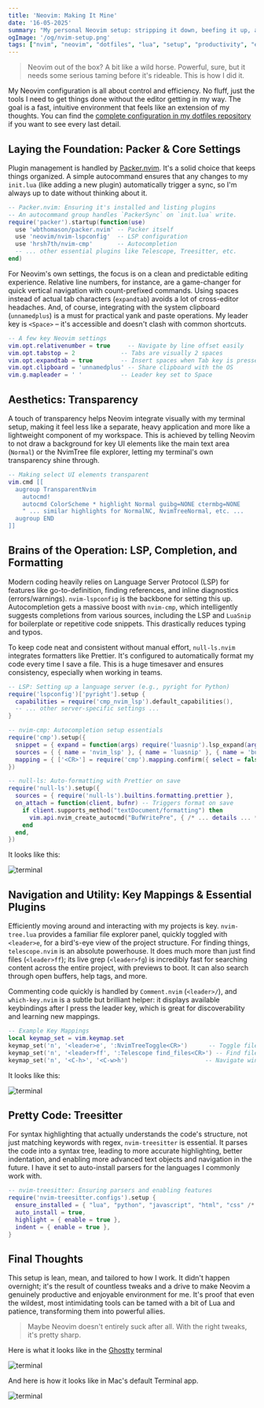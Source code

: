 ```yaml
---
title: 'Neovim: Making It Mine'
date: '16-05-2025'
summary: "My personal Neovim setup: stripping it down, beefing it up, and making it actually work for me. Here's how my init.lua ticks."
ogImage: '/og/nvim-setup.png'
tags: ["nvim", "neovim", "dotfiles", "lua", "setup", "productivity", "editor"]
---
```


> Neovim out of the box? A bit like a wild horse. Powerful, sure, but it needs some serious taming before it's rideable. This is how I did it.

My Neovim configuration is all about control and efficiency. No fluff, just the tools I need to get things done without the editor getting in my way. The goal is a fast, intuitive environment that feels like an extension of my thoughts. You can find the [complete configuration in my dotfiles repository](https://github.com/dan10ish/dotfiles/blob/master/nvim/init.lua) if you want to see every last detail.

## Laying the Foundation: Packer & Core Settings

Plugin management is handled by [Packer.nvim](https://github.com/wbthomason/packer.nvim). It's a solid choice that keeps things organized. A simple autocommand ensures that any changes to my `init.lua` (like adding a new plugin) automatically trigger a sync, so I'm always up to date without thinking about it.

```lua
-- Packer.nvim: Ensuring it's installed and listing plugins
-- An autocommand group handles `PackerSync` on `init.lua` write.
require('packer').startup(function(use)
  use 'wbthomason/packer.nvim' -- Packer itself
  use 'neovim/nvim-lspconfig'  -- LSP configuration
  use 'hrsh7th/nvim-cmp'       -- Autocompletion
  -- ... other essential plugins like Telescope, Treesitter, etc.
end)
```

For Neovim's own settings, the focus is on a clean and predictable editing experience. Relative line numbers, for instance, are a game-changer for quick vertical navigation with count-prefixed commands. Using spaces instead of actual tab characters (`expandtab`) avoids a lot of cross-editor headaches. And, of course, integrating with the system clipboard (`unnamedplus`) is a must for practical yank and paste operations. My leader key is `<Space>` – it's accessible and doesn't clash with common shortcuts.

```lua
-- A few key Neovim settings
vim.opt.relativenumber = true     -- Navigate by line offset easily
vim.opt.tabstop = 2             -- Tabs are visually 2 spaces
vim.opt.expandtab = true        -- Insert spaces when Tab key is pressed
vim.opt.clipboard = 'unnamedplus' -- Share clipboard with the OS
vim.g.mapleader = ' '           -- Leader key set to Space
```

## Aesthetics: Transparency

A touch of transparency helps Neovim integrate visually with my terminal setup, making it feel less like a separate, heavy application and more like a lightweight component of my workspace. This is achieved by telling Neovim to not draw a background for key UI elements like the main text area (`Normal`) or the NvimTree file explorer, letting my terminal's own transparency shine through.

```lua
-- Making select UI elements transparent
vim.cmd [[
  augroup TransparentNvim
    autocmd!
    autocmd ColorScheme * highlight Normal guibg=NONE ctermbg=NONE
    " ... similar highlights for NormalNC, NvimTreeNormal, etc. ...
  augroup END
]]
```

## Brains of the Operation: LSP, Completion, and Formatting

Modern coding heavily relies on Language Server Protocol (LSP) for features like go-to-definition, finding references, and inline diagnostics (errors/warnings). `nvim-lspconfig` is the backbone for setting this up. Autocompletion gets a massive boost with `nvim-cmp`, which intelligently suggests completions from various sources, including the LSP and `LuaSnip` for boilerplate or repetitive code snippets. This drastically reduces typing and typos.

To keep code neat and consistent without manual effort, `null-ls.nvim` integrates formatters like Prettier. It's configured to automatically format my code every time I save a file. This is a huge timesaver and ensures consistency, especially when working in teams.

```lua
-- LSP: Setting up a language server (e.g., pyright for Python)
require('lspconfig')['pyright'].setup {
  capabilities = require('cmp_nvim_lsp').default_capabilities(),
  -- ... other server-specific settings ...
}

-- nvim-cmp: Autocompletion setup essentials
require('cmp').setup({
  snippet = { expand = function(args) require('luasnip').lsp_expand(args.body) end },
  sources = { { name = 'nvim_lsp' }, { name = 'luasnip' }, { name = 'buffer' } },
  mapping = { ['<CR>'] = require('cmp').mapping.confirm({ select = false }) /* ... more ... */ },
})

-- null-ls: Auto-formatting with Prettier on save
require('null-ls').setup({
  sources = { require('null-ls').builtins.formatting.prettier },
  on_attach = function(client, bufnr) -- Triggers format on save
    if client.supports_method("textDocument/formatting") then
      vim.api.nvim_create_autocmd("BufWritePre", { /* ... details ... */ })
    end
  end,
})
```

It looks like this:

![terminal](/writing-assets/LSP.png)

## Navigation and Utility: Key Mappings & Essential Plugins

Efficiently moving around and interacting with my projects is key. `nvim-tree.lua` provides a familiar file explorer panel, quickly toggled with `<leader>e`, for a bird's-eye view of the project structure. For finding things, `telescope.nvim` is an absolute powerhouse. It does much more than just find files (`<leader>ff`); its live grep (`<leader>fg`) is incredibly fast for searching content across the entire project, with previews to boot. It can also search through open buffers, help tags, and more.

Commenting code quickly is handled by `Comment.nvim` (`<leader>/`), and `which-key.nvim` is a subtle but brilliant helper: it displays available keybindings after I press the leader key, which is great for discoverability and learning new mappings.

```lua
-- Example Key Mappings
local keymap_set = vim.keymap.set
keymap_set('n', '<leader>e', ':NvimTreeToggle<CR>')      -- Toggle file explorer
keymap_set('n', '<leader>ff', ':Telescope find_files<CR>') -- Find files with Telescope
keymap_set('n', '<C-h>', '<C-w>h')                      -- Navigate window splits
```

It looks like this:

![terminal](/writing-assets/FileGrep.png)

## Pretty Code: Treesitter

For syntax highlighting that actually understands the code's structure, not just matching keywords with regex, `nvim-treesitter` is essential. It parses the code into a syntax tree, leading to more accurate highlighting, better indentation, and enabling more advanced text objects and navigation in the future. I have it set to auto-install parsers for the languages I commonly work with.

```lua
-- nvim-treesitter: Ensuring parsers and enabling features
require('nvim-treesitter.configs').setup {
  ensure_installed = { "lua", "python", "javascript", "html", "css" /* ... more ... */ },
  auto_install = true,
  highlight = { enable = true },
  indent = { enable = true },
}
```

## Final Thoughts

This setup is lean, mean, and tailored to how I work. It didn't happen overnight; it's the result of countless tweaks and a drive to make Neovim a genuinely productive and enjoyable environment for me. It's proof that even the wildest, most intimidating tools can be tamed with a bit of Lua and patience, transforming them into powerful allies.

> Maybe Neovim doesn't entirely suck after all. With the right tweaks, it's pretty sharp.

Here is what it looks like in the [Ghostty](https://ghostty.org) terminal

![terminal](/writing-assets/Overall.png)

And here is how it looks like in Mac's default Terminal app.

![terminal](/writing-assets/MacTerminal.png)
